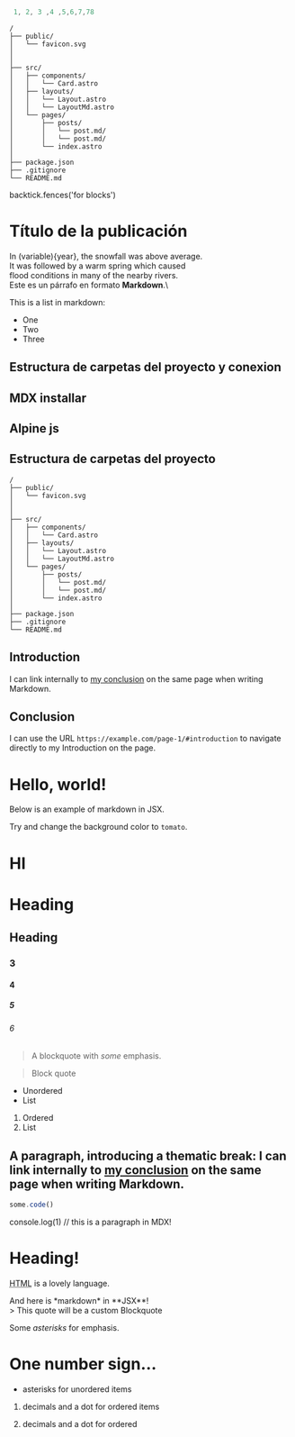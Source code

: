 

```js {1-3,4}
 1, 2, 3 ,4 ,5,6,7,78
```

```textjs filename"hello.js"
/
├── public/
│   └── favicon.svg
│
│
├── src/
│   ├── components/
│   │   └── Card.astro
│   ├── layouts/
│   │   └── Layout.astro
│   │   └── LayoutMd.astro
│   └── pages/
│       ├── posts/
│       │   └── post.md/
│       │   └── post.md/
│       └── index.astro
│       
├── package.json
├── .gitignore
└── README.md
```

backtick.fences('for blocks')


# Título de la publicación
In (variable){year}, the snowfall was above average.\
It was followed by a warm spring which caused\
flood conditions in many of the nearby rivers.\
Este es un párrafo en formato **Markdown**.\

This is a list in markdown:
 
- One
- Two
- Three

## Estructura de carpetas del proyecto y conexion
## MDX installar
## Alpine js
## Estructura de carpetas del proyecto

```text
/
├── public/
│   └── favicon.svg
│
│
├── src/
│   ├── components/
│   │   └── Card.astro
│   ├── layouts/
│   │   └── Layout.astro
│   │   └── LayoutMd.astro
│   └── pages/
│       ├── posts/
│       │   └── post.md/
│       │   └── post.md/
│       └── index.astro
│       
├── package.json
├── .gitignore
└── README.md
```



## Introduction

I can link internally to [my conclusion](#conclusion) on the same page when writing Markdown.

## Conclusion

I can use the URL `https://example.com/page-1/#introduction` to navigate directly to my Introduction on the page.
# Hello, world!

Below is an example of markdown in JSX.

<div style={{backgroundColor: 'red', padding: '1rem'}}>

  Try and change the background color to `tomato`.

</div>

<h1>HI</h1>



# Heading 
## Heading 
### 3
#### 4
##### 5
###### 6

> A blockquote with *some* emphasis.

> Block quote

* Unordered
* List

1. Ordered
2. List

A paragraph, introducing a thematic break:
I can link internally to [my conclusion](#conclusion) on the same page when writing Markdown.
---

```js
some.code()
```

 console.log(1) // this is a paragraph in MDX!


<h1>Heading!</h1>

<abbr title="HyperText Markup Language">HTML</abbr> is a lovely language.

<section>
  And here is *markdown* in **JSX**!
</section>
> This quote will be a custom Blockquote

	

Some *asterisks* for emphasis.

# One number sign…

* asterisks for unordered items



1. decimals and a dot for ordered items

	
1. decimals and a dot for ordered



